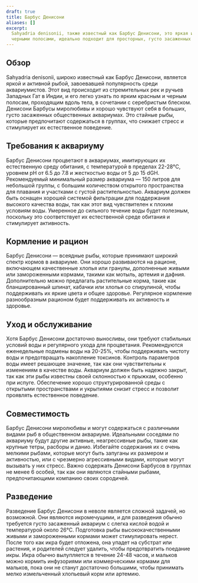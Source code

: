 ```yaml
---
draft: true
title: Барбус Денисони
aliases: []
excerpt:
  Sahyadria denisonii, также известный как Барбус Денисони, это яркая и активная рыба с поразительными красными и
  черными полосами, идеально подходит для просторных, густо засаженных общественных аквариумов.
---
```


## Обзор

Sahyadria denisonii, широко известный как Барбус Денисони, является яркой и активной рыбой, завоевавшей популярность
среди аквариумистов. Этот вид происходит из стремительных рек и ручьев Западных Гат в Индии, и его легко узнать по ярким
красным и черным полосам, проходящим вдоль тела, в сочетании с серебристым блеском. Денисони Барбусы миролюбивы и хорошо
чувствуют себя в больших, густо засаженных общественных аквариумах. Это стайные рыбы, которые предпочитают содержаться в
группах, что снижает стресс и стимулирует их естественное поведение.

## Требования к аквариуму

Барбус Денисони процветают в аквариумах, имитирующих их естественную среду обитания, с температурой в пределах 22-28°C,
уровнем pH от 6.5 до 7.8 и жесткостью воды от 5 до 15 dGH. Рекомендуемый минимальный размер аквариума — 150 литров для
небольшой группы, с большим количеством открытого пространства для плавания и участками с густой растительностью.
Аквариум должен быть оснащен хорошей системой фильтрации для поддержания высокого качества воды, так как этот вид
чувствителен к плохим условиям воды. Умеренное до сильного течение воды будет полезным, поскольку это соответствует их
естественной среде обитания и стимулирует активность.

## Кормление и рацион

Барбус Денисони — всеядные рыбы, которые принимают широкий спектр кормов в аквариуме. Они хорошо развиваются на рационе,
включающем качественные хлопья или гранулы, дополненные живыми или замороженными кормами, такими как мотыль, артемия и
дафния. Дополнительно можно предлагать растительные корма, такие как бланшированный шпинат, кабачки или хлопья со
спирулиной, чтобы поддерживать их яркие цвета и общее здоровье. Регулярное кормление разнообразным рационом будет
поддерживать их активность и здоровье.

## Уход и обслуживание

Хотя Барбус Денисони достаточно выносливы, они требуют стабильных условий воды и регулярного ухода для процветания.
Рекомендуются еженедельные подмены воды на 20-25%, чтобы поддерживать чистоту воды и предотвращать накопление токсинов.
Контроль параметров воды имеет решающее значение, так как они чувствительны к изменениям в качестве воды. Аквариум
должен быть надежно закрыт, так как эти рыбы известны своей склонностью к прыжкам, особенно при испуге. Обеспечение
хорошо структурированной среды с открытыми пространствами и укрытиями снизит стресс и позволит проявлять естественное
поведение.

## Совместимость

Барбус Денисони миролюбивы и могут содержаться с различными видами рыб в общественном аквариуме. Идеальными соседями по
аквариуму будут другие активные, неагрессивные рыбы, такие как крупные тетры, расборы и данио. Избегайте содержания их с
очень мелкими рыбами, которые могут быть запуганы их размером и активностью, или с чрезмерно агрессивными видами,
которые могут вызывать у них стресс. Важно содержать Денисони Барбусов в группах не менее 6 особей, так как они являются
стайными рыбами, предпочитающими компанию своих сородичей.

## Разведение

Разведение Барбус Денисони в неволе является сложной задачей, но возможной. Они являются икромечущими, и для разведения
обычно требуется густо засаженный аквариум с слегка кислой водой и температурой около 26°C. Подготовка рыбы
высококачественными живыми и замороженными кормами может стимулировать нерест. После того как икра будет отложена, она
упадет на субстрат или растения, и родителей следует удалить, чтобы предотвратить поедание икры. Икра обычно вылупляется
в течение 24-48 часов, и мальков можно кормить инфузориями или коммерческими кормами для мальков, пока они не станут
достаточно большими, чтобы принимать мелко измельченный хлопьевый корм или артемию.
